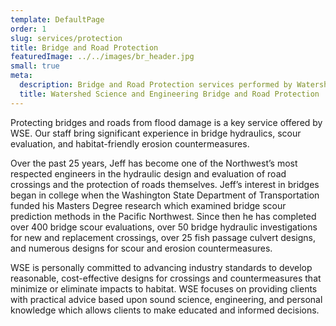 ```yaml
---
template: DefaultPage
order: 1
slug: services/protection
title: Bridge and Road Protection
featuredImage: ../../images/br_header.jpg
small: true
meta:
  description: Bridge and Road Protection services performed by Watershed Science and Engineering
  title: Watershed Science and Engineering Bridge and Road Protection
---
```


Protecting bridges and roads from flood damage is a key service offered by WSE. Our staff bring significant experience in bridge hydraulics, scour evaluation, and habitat-friendly erosion countermeasures.

Over the past 25 years, Jeff has become one of the Northwest’s most respected engineers in the hydraulic design and evaluation of road crossings and the protection of roads themselves. Jeff’s interest in bridges began in college when the Washington State Department of Transportation funded his Masters Degree research which examined bridge scour prediction methods in the Pacific Northwest. Since then he has completed over 400 bridge scour evaluations, over 50 bridge hydraulic investigations for new and replacement crossings, over 25 fish passage culvert designs, and numerous designs for scour and erosion countermeasures.

WSE is personally committed to advancing industry standards to develop reasonable, cost-effective designs for crossings and countermeasures that minimize or eliminate impacts to habitat. WSE focuses on providing clients with practical advice based upon sound science, engineering, and personal knowledge which allows clients to make educated and informed decisions.